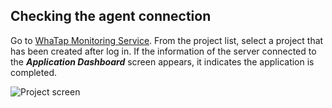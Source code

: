## Checking the agent connection

Go to [WhaTap Monitoring Service](https://service.whatap.io). From the project list, select a project that has been created after log in. If the information of the server connected to the **_Application Dashboard_** screen appears, it indicates the application is completed.

![Project screen](https://img.whatap.io/media/images/Screenshot_2020-12-03_test_14737_-_Application_Monitoring4.png)
